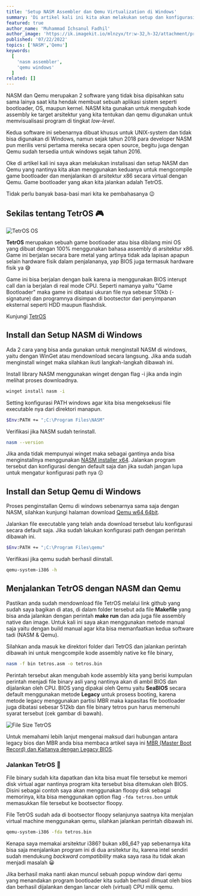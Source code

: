 ---
title: 'Setup NASM Assembler dan Qemu Virtualization di Windows'
summary: 'Di artikel kali ini kita akan melakukan setup dan konfigurasi NASM assembler dan Qemu yang akan kita gunakan untuk menjalankan simple game bootloader tetros.'
featured: true
author_name: 'Muhammad Ichsanul Fadhil'
author_image: 'https://ik.imagekit.io/mlnzyx/tr:w-32,h-32/attachment/profile.webp'
published: '07/22/2022'
topics: ['NASM','Qemu']
keywords:
  [
    'nasm assembler',
    'qemu windows'
  ]
related: []
---

NASM dan Qemu merupakan 2 software yang tidak bisa dipisahkan satu sama lainya saat kita hendak membuat sebuah aplikasi sistem seperti bootloader, OS, maupun kernel. NASM kita gunakan untuk mengubah kode assembly ke target arsitektur yang kita tentukan dan qemu digunakan untuk memvisualisasi program di tingkat *low-level*.

Kedua software ini sebenarnya dibuat khusus untuk UNIX-system dan tidak bisa digunakan di Windows, namun sejak tahun 2018 para developer NASM pun merilis versi pertama mereka secara open source, begitu juga dengan Qemu sudah tersedia untuk windows sejak tahun 2016.

Oke di artikel kali ini saya akan melakukan instalisasi dan setup NASM dan Qemu yang nantinya kita akan menggunakan keduanya untuk mengcompile game bootloader dan menjalankan di arsitektur x86 secara virtual dengan Qemu. Game bootloader yang akan kita jalankan adalah TetrOS.

Tidak perlu banyak basa-basi mari kita ke pembahasanya 😉

## Sekilas tentang TetrOS 🎮

![TetrOS OS](https://ik.imagekit.io/uvma3bkbp/brave_PJAxrPZCHj_Jv1nYzrZW.png?ik-sdk-version=javascript-1.4.3&updatedAt=1658495424776 'TetrOS OS')

**TetrOS** merupakan sebuah game bootloader atau bisa dibilang mini OS yang dibuat dengan 100% menggunakan bahasa assembly di arsitektur x86. Game ini berjalan secara bare metal yang artinya tidak ada lapisan apapun selain hardware fisik dalam penjalananya, yap BIOS juga termasuk hardware fisik ya 😅

Game ini bisa berjalan dengan baik karena ia menggunakan BIOS interupt call dan ia berjalan di real mode CPU. Seperti namanya yaitu "Game Bootloader" maka game ini dibatasi ukuran file nya sebesar 510kb (-signature) dan programnya disimpan di bootsector dari penyimpanan eksternal seperti HDD maupun flashdisk.

Kunjungi [TetrOS](https://github.com/daniel-e/tetros)

## Install dan Setup NASM di Windows

Ada 2 cara yang bisa anda gunakan untuk menginstall NASM di windows, yaitu dengan WinGet atau mendownload secara langsung. Jika anda sudah menginstall winget maka silahkan ikuti langkah-langkah dibawah ini.

Install library NASM menggunakan winget dengan flag -i jika anda ingin melihat proses downloadnya.

```bash
winget install nasm -i
```

Setting konfigurasi PATH windows agar kita bisa mengeksekusi file executable nya dari direktori manapun.

```bash
$Env:PATH += ";C:\Program Files\NASM"
```

Verifikasi jika NASM sudah terinstall.

```bash
nasm --version
```
Jika anda tidak mempunyai winget maka sebagai gantinya anda bisa menginstallnya menggunakan [NASM installer x64](https://www.nasm.us/pub/nasm/releasebuilds/2.14.02/win64/). Jalankan program tersebut dan konfigurasi dengan default saja dan jika sudah jangan lupa untuk mengatur konfigurasi path nya 😗

## Install dan Setup Qemu di Windows

Proses penginstallan Qemu di windows sebenarnya sama saja dengan NASM, silahkan kunjungi halaman download [Qemu w64 64bit](https://qemu.weilnetz.de/w64/2022/).

Jalankan file executable yang telah anda download tersebut lalu konfigurasi secara default saja. Jika sudah lakukan konfigurasi path dengan perintah dibawah ini.

```bash
$Env:PATH += ";C:\Program Files\qemu"
```

Verifikasi jika qemu sudah berhasil diinstall.

```bash
qemu-system-i386 -h
```

## Menjalankan TetrOS dengan NASM dan Qemu

Pastikan anda sudah mendownload file TetrOS melalui link github yang sudah saya bagikan di atas, di dalam folder tersebut ada file **Makefile** yang bisa anda jalankan dengan perintah **make run** dan ada juga file assembly native dan image. Untuk kali ini saya akan menggunakan metode manual saja yaitu dengan build manual agar kita bisa memanfaatkan kedua software tadi (NASM & Qemu).

Silahkan anda masuk ke direktori folder dari TetrOS dan jalankan perintah dibawah ini untuk mengcompile kode assembly native ke file binary,

```bash
nasm -f bin tetros.asm -o tetros.bin
```

Perintah tersebut akan mengubah kode assembly kita yang berisi kumpulan perintah menjadi file binary asli yang nantinya akan di ambil BIOS dan dijalankan oleh CPU. BIOS yang dipakai oleh Qemu yaitu **SeaBIOS** secara default menggunakan metode **Legacy** untuk prosess booting, karena metode legacy menggunakan partisi MBR maka kapasitas file bootloader juga dibatasi sebesar 512kb dan file binary tetros pun harus memenuhi syarat tersebut (cek gambar di bawah).

![File Size TetrOS](https://ik.imagekit.io/uvma3bkbp/powershell_6QMsvIQeTW_QO2uJsAg6.png?ik-sdk-version=javascript-1.4.3&updatedAt=1658538557718 'File Size TetrOS')

Untuk memahami lebih lanjut mengenai maksud dari hubungan antara legacy bios dan MBR anda bisa membaca artikel saya ini [MBR (Master Boot Record) dan Kaitanya dengan Legacy BIOS](https://muhammadichsan.com/blog/mbr-dan-legacy-bios).

### Jalankan TetrOS 🎠

File binary sudah kita dapatkan dan kita bisa muat file tersebut ke memori disk virtual agar nantinya program kita tersebut bisa ditemukan oleh BIOS. Disini sebagai contoh saya akan menggunakan floopy disk sebagai memorinya, kita bisa menggunakan option flag `-fda tetros.bon` untuk memasukkan file tersebut ke bootsector floopy.

File TetrOS sudah ada di bootsector floopy selanjunya saatnya kita menjalan virtual machine menggunakan qemu, silahkan jalankan perintah dibawah ini.

```bash
qemu-system-i386 -fda tetros.bin
```

Kenapa saya memakai arsitektur i386? bukan x86_64? yap sebenarnya kita bisa saja menjalankan program ini di dua arsitektur itu, karena intel sendiri sudah mendukung *backward compatibility* maka saya rasa itu tidak akan menjadi masalah 😀

Jika berhasil maka nanti akan muncul sebuah popup window dari qemu yang menandakan program bootloader kita sudah berhasil dimuat oleh bios dan berhasil dijalankan dengan lancar oleh (virtual) CPU milik qemu.


